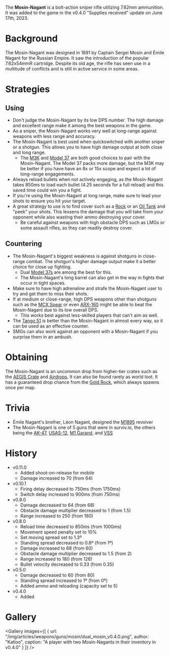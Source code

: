 The **Mosin-Nagant** is a bolt-action sniper rifle utilizing 7.62mm ammunition. It was added to the game in the v0.4.0 "Supplies received" update on June 17th, 2023.

# Background
The Mosin-Nagant was designed in 1891 by Captain Sergei Mosin and Émile Nagant for the Russian Empire. It saw the introduction of the popular 7.62x54mmR cartridge. Despite its old age, the rifle has seen use in a multitude of conflicts and is still in active service in some areas.

# Strategies
## Using
- Don't judge the Mosin-Nagant by its low DPS number. The high damage and excellent range make it among the best weapons in the game.
- As a sniper, the Mosin-Nagant works very well at long-range against weapons with less range and accuracy.
- The Mosin-Nagant is best used when quickswitched with another sniper or a shotgun. This allows you to have high damage output at both close and long range.
  - The [M3K](/weapons/guns/m3k) and [Model 37](/weapons/guns/model_37) are both good choices to pair with the Mosin-Nagant. The Model 37 packs more damage, but the M3K may be better if you have have an 8x or 15x scope and expect a lot of long-range engagements.
- Always reload bullets when not actively engaging, as the Mosin-Nagant takes 850ms to load each bullet (4.25 seconds for a full reload) and this saved time could win you a fight.
- If you're using the Mosin-Nagant at long range, make sure to lead your shots to ensure you hit your target.
- A great strategy to use is to find cover such as a [Rock](/obstacles/rock) or an [Oil Tank](/obstacles/oil_tank) and "peek" your shots. This lessens the damage that you will take from your opponent while also wasting their ammo destroying your cover.
  - Be careful against weapons with high obstacle DPS such as LMGs or some assault rifles, as they can readily destroy cover.

## Countering
- The Mosin-Nagant's biggest weakness is against shotguns in close-range combat. The shotgun's higher damage output make it a better choice for close up fighting.
  - Dual [Model 37s](/weapons/guns/model_37) are among the best for this.
  - The Mosin-Nagant's long barrel can also get in the way in fights that occur in tight spaces.
- Make sure to have high adrenaline and strafe the Mosin-Nagant user to try and get them to miss their shots.
- If at medium or close-range, high DPS weapons other than shotguns such as the [MCX Spear](/weapons/guns/mcx_spear) or even [ARX-160](/weapons/guns/arx-160) might be able to beat the Mosin-Nagant due to its low overall DPS.
  - This works best against less-skilled players that can't aim as well.
- The [Tango 51](/weapons/guns/tango_51) is better than the Mosin-Nagant in almost every way, so it can be used as an effective counter.
- SMGs can also work against an opponent with a Mosin-Nagant if you surprise them in an ambush.

# Obtaining
The Mosin-Nagant is an uncommon drop from higher-tier crates such as the [AEGIS Crate](/obstacles/aegis_crate) and [Airdrops](/obstacles/airdrop_crate). It can also be found rarely as world loot. It has a guaranteed drop chance from the [Gold Rock](/obstacles/gold_rock), which always spawns once per map.

# Trivia
- Émile Nagant's brother, Léon Nagant, designed the [M1895](/weapons/guns/m1895) revolver
- The Mosin-Nagant is one of 5 guns that were in surviv.io, the others being the [AK-47](/weapons/guns/ak47), [USAS-12](/weapons/guns/usas12), [M1 Garand](weapons/guns/m1_garand), and [VSS](/weapons/vss)

# History
- v0.11.0
  - Added shoot-on-release for mobile
  - Damage increased to 70 (from 64)
- v0.10.1
  - Firing delay decreased to 750ms (from 1750ms)
  - Switch delay increased to 900ms (from 750ms)
- v0.9.0
  - Damage decreased to 64 (from 68)
  - Obstacle damage multiplier decreased to 1 (from 1.5)
  - Range increased to 250 (from 180)
- v0.8.0
  - Reload time decreased to 850ms (from 1000ms)
  - Movement speed penalty set to 10%
  - Set moving spread set to 1.3º
  - Standing spread decreased to 0.8º (from 1º)
  - Damage increased to 68 (from 60)
  - Obstacle damage multiplier decreased to 1.5 (from 2)
  - Range increased to 180 (from 128)
  - Bullet velocity decreased to 0.33 (from 0.35)
- v0.5.0
  - Damage decreased to 60 (from 80)
  - Standing spread increased to 1º (from 0º)
  - Added ammo and reloading (capacity set to 5)
- v0.4.0
  - Added

# Gallery

<Gallery
    images={[
        {
            url: "/img/articles/weapons/guns/mosin/dual_mosin_v0.4.0.png",
            author: "Katloo",
            caption: "A player with two Mosin-Nagants in their inventory in v0.4.0"
        }
    ]}
/>